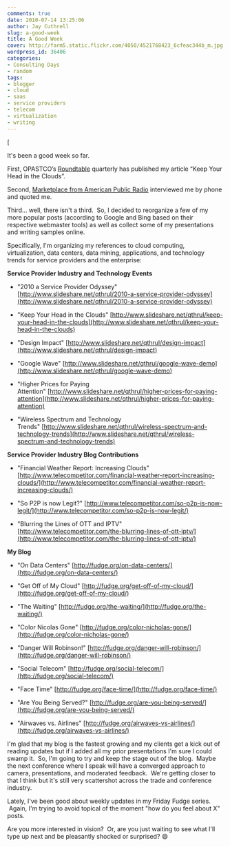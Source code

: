 ```yaml
---
comments: true
date: 2010-07-14 13:25:06
author: Jay Cuthrell
slug: a-good-week
title: A Good Week
cover: http://farm5.static.flickr.com/4050/4521768423_6cfeac344b_m.jpg
wordpress_id: 36406
categories:
- Consulting Days
- random
tags:
- blogger
- cloud
- saas
- service providers
- telecom
- virtualization
- writing
---
```


[




It's been a good week so far.




First, OPASTCO’s [Roundtable](http://www.opastco.org/site/resources/publications/roundtable) quarterly has published my article “Keep  Your Head in the Clouds”.




Second, [Marketplace from American Public Radio](http://bit.ly/bcOumh) interviewed me by phone and quoted me.




Third... well, there isn't a third.  So, I decided to reorganize a few of my more popular posts (according to Google and Bing based on their respective webmaster tools) as well as collect some of my presentations and writing samples online.




Specifically, I'm organizing my references to cloud computing, virtualization, data centers, data mining, applications, and technology trends for service providers and the enterprise﻿:




**Service Provider Industry and Technology Events**






  * "2010  a Service Provider Odyssey" [http://www.slideshare.net/qthrul/2010-a-service-provider-odyssey](http://www.slideshare.net/qthrul/2010-a-service-provider-odyssey)


  * "Keep Your Head in the Clouds" [http://www.slideshare.net/qthrul/keep-your-head-in-the-clouds](http://www.slideshare.net/qthrul/keep-your-head-in-the-clouds)


  * "Design Impact" [http://www.slideshare.net/qthrul/design-impact](http://www.slideshare.net/qthrul/design-impact)


  * "Google Wave" [http://www.slideshare.net/qthrul/google-wave-demo﻿](http://www.slideshare.net/qthrul/google-wave-demo)


  * "Higher Prices for Paying Attention" [http://www.slideshare.net/qthrul/higher-prices-for-paying-attention﻿](http://www.slideshare.net/qthrul/higher-prices-for-paying-attention)


  * "Wireless Spectrum and Technology Trends" [http://www.slideshare.net/qthrul/wireless-spectrum-and-technology-trends﻿](http://www.slideshare.net/qthrul/wireless-spectrum-and-technology-trends)




**Service  Provider Industry Blog Contributions**






  * "Financial Weather Report: Increasing Clouds" [http://www.telecompetitor.com/financial-weather-report-increasing-clouds/](http://www.telecompetitor.com/financial-weather-report-increasing-clouds/)


  * "So P2P is now Legit?" [http://www.telecompetitor.com/so-p2p-is-now-legit/](http://www.telecompetitor.com/so-p2p-is-now-legit/)


  * "Blurring  the Lines of OTT and IPTV" [http://www.telecompetitor.com/the-blurring-lines-of-ott-iptv/](http://www.telecompetitor.com/the-blurring-lines-of-ott-iptv/)




**My Blog**






  * "On Data Centers" [http://fudge.org/on-data-centers/](http://fudge.org/on-data-centers/)


  * "Get  Off of My Cloud" [http://fudge.org/get-off-of-my-cloud/](http://fudge.org/get-off-of-my-cloud/)


  * "The Waiting" [http://fudge.org/the-waiting/](http://fudge.org/the-waiting/)


  * "Color Nicolas  Gone" [http://fudge.org/color-nicholas-gone/](http://fudge.org/color-nicholas-gone/)


  * "Danger Will Robinson!" [http://fudge.org/danger-will-robinson/](http://fudge.org/danger-will-robinson/)


  * "Social  Telecom" [http://fudge.org/social-telecom/](http://fudge.org/social-telecom/)


  * "Face Time" [http://fudge.org/face-time/](http://fudge.org/face-time/)


  * "Are  You Being Served?" [http://fudge.org/are-you-being-served/](http://fudge.org/are-you-being-served/)


  * "Airwaves vs. Airlines" [http://fudge.org/airwaves-vs-airlines/﻿](http://fudge.org/airwaves-vs-airlines/)




I'm glad that my blog is the fastest growing and my clients get a kick out of reading updates but if I added all my prior presentations I'm sure I could swamp it.  So, I'm going to try and keep the stage out of the blog.  Maybe the next conference where I speak will have a converged approach to camera, presentations, and moderated feedback.  We're getting closer to that I think but it's still very scattershot across the trade and conference industry.




Lately, I've been good about weekly updates in my Friday Fudge series.  Again, I'm trying to avoid topical of the moment "how do you feel about X" posts.




Are you more interested in vision?  Or, are you just waiting to see what I'll type up next and be pleasantly shocked or surprised? :smile:
